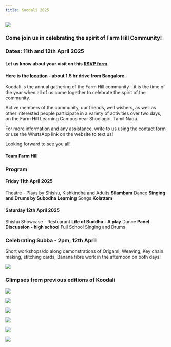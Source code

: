 ```yaml
---
title: Koodali 2025 
---
```


::: {.container}

::: {.grid}

::: {.g-col-12 .g-col-md-6}
![](Koodali%202025%20Invite.jpg){fig-align="left"}
:::

::: {.g-col-12 .g-col-md-6}
### Come join us in celebrating the spirit of Farm Hill Community!

### Dates: 11th and 12th April 2025

#### Let us know about your visit on this [RSVP form](https://forms.gle/MW55sXhdju2zXzAA6). 

#### Here is the [location](https://maps.app.goo.gl/k1bMSgVcrn2NLexy5) - about 1.5 hr drive from Bangalore. 



Koodali is the annual gathering of the Farm Hill community - it is the time of the year when all of us come together to celebrate the spirit of the community. 

Active members of the community, our friends, well wishers, as well as other interested people participate in a variety of activities over two days, on the Farm Hill Learning Campus near Shoolagiri, Tamil Nadu. 


For more information and any assistance, write to us using the [contact form](/contact/index.qmd) or use the WhatsApp link on the website to text us!


Looking forward to see you all!

#### Team Farm Hill 

:::
:::
:::

::: {.container}

::: {.grid}

::: {.g-col-12 .g-col-md-6}
### Program

#### Friday 11th April 2025

Theatre - Plays by Shishu, Kishkindha and Adults **Silambam** Dance **Singing and Drums by Subodha Learning** Songs **Kolattam**


#### Saturday 12th April 2025

Shishu Showcase - Restuarant **Life of Buddha - A play** Dance **Panel Discussion - high school** Full School Singing and Drums

### **Celebrating Subba - 2pm, 12th April**

Short workshops/do along demonstrations of Origami, Weaving, Key chain making, stitching cards, 
Banana fibre work in the afternoon on both days!

:::

::: {.g-col-12 .g-col-md-6}
![](subba-2025.png)
:::

:::
:::


### Glimpses from previous editions of Koodali

::: {.container}

::: {.grid}

::: {.g-col-12 .g-col-md-4}
![](1.jpg)
:::

::: {.g-col-12 .g-col-md-4}
![](3.jpg)
:::

::: {.g-col-12 .g-col-md-4}
![](6.jpg)
:::

:::
:::

::: {.container}

::: {.grid}

::: {.g-col-12 .g-col-md-4}
![](4.jpg)
:::

::: {.g-col-12 .g-col-md-4}
![](5.jpg)
:::

::: {.g-col-12 .g-col-md-4}
![](7.jpg)
:::

:::
:::





